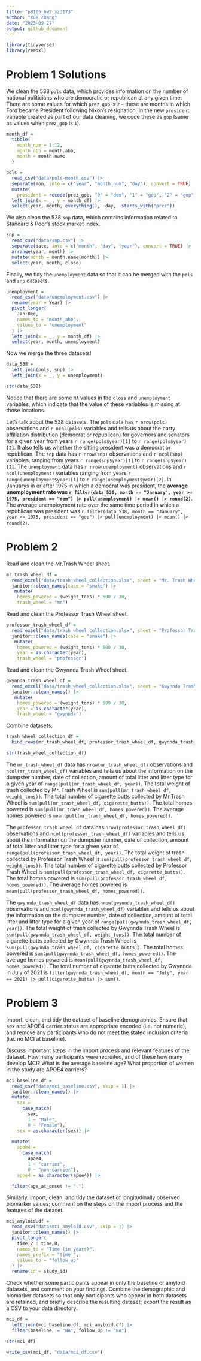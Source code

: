 ```yaml
---
title: "p8105_hw2_xz3173"
author: "Xue Zhang"
date: "2023-09-27"
output: github_document
---
```







```r
library(tidyverse)
library(readxl)
```





# Problem 1 Solutions

We clean the 538 `pols` data, which provides information on the number of national politicians who are democratic or republican at any given time. There are some values for which `prez_gop` is `2` -- these are months in which Ford became President following Nixon's resignation. In the new `president` variable created as part of our data cleaning, we code these as `gop` (same as values when `prez_gop` is `1`).



```r
month_df = 
  tibble(
    month_num = 1:12,
    month_abb = month.abb,
    month = month.name
  )
```




```r
pols = 
  read_csv("data/pols-month.csv") |>
  separate(mon, into = c("year", "month_num", "day"), convert = TRUE) |>
  mutate(
    president = recode(prez_gop, "0" = "dem", "1" = "gop", "2" = "gop"))|>
  left_join(x = _, y = month_df) |>
  select(year, month, everything(), -day, -starts_with("prez"))
```
 
We also clean the 538 `snp` data, which contains information related to Standard & Poor’s stock market index.
 
```r
snp = 
  read_csv("data/snp.csv") |>
  separate(date, into = c("month", "day", "year"), convert = TRUE) |>
  arrange(year, month) |>
  mutate(month = month.name[month]) |>
  select(year, month, close)
```
 
Finally, we tidy the `unemployment` data so that it can be merged with the `pols` and `snp` datasets.




```r
unemployment = 
  read_csv("data/unemployment.csv") |>
  rename(year = Year) |>
  pivot_longer(
    Jan:Dec,
    names_to = "month_abb",
    values_to = "unemployment"
  ) |>
  left_join(x = _, y = month_df) |>
  select(year, month, unemployment)
```

Now we merge the three datasets!

```r
data_538 =
  left_join(pols, snp) |>
  left_join(x = _, y = unemployment)

str(data_538)
```

Notice that there are some `NA` values in the `close` and `unemployment` variables, which indicate that the value of these variables is missing at those locations.

Let's talk about the 538 datasets. The `pols` data has `r nrow(pols)` observations and `r ncol(pols)` variables and tells us about the party affiliation distribution (democrat or republican) for governors and senators for a given year from years `r range(pols$year)[1]` to `r range(pols$year)[2]`. It also tells us whether the sitting president was a democrat or republican. The `snp` data has `r nrow(snp)` observations and `r ncol(snp)` variables, ranging from years `r range(snp$year)[1]` to `r range(snp$year)[2]`. The `unemployment` data has `r nrow(unemployment)` observations and `r ncol(unemployment)` variables ranging from years `r range(unemployment$year)[1]` to `r range(unemployment$year)[2]`. In Januarys in or after 1975 in which a democrat was president, the **average unemployment rate was `r filter(data_538, month == "January", year >= 1975, president == "dem") |> pull(unemployment) |> mean() |> round(2)`**.  The average unemployment rate over the same time period in which a republican was president was `r filter(data_538, month == "January", year >= 1975, president == "gop") |> pull(unemployment) |> mean() |> round(2)`.










# Problem 2

Read and clean the Mr.Trash Wheel sheet.

```r
mr_trash_wheel_df = 
  read_excel("data/trash_wheel_collection.xlsx", sheet = "Mr. Trash Wheel", range = "A2:N549") |>
  janitor::clean_names(case = "snake") |>
   mutate(
    homes_powered = (weight_tons) * 500 / 30,
    trash_wheel = "mr")
```

Read and clean the Professor Trash Wheel sheet.

```r
professor_trash_wheel_df = 
  read_excel("data/trash_wheel_collection.xlsx", sheet = "Professor Trash Wheel", range = "A2:M96") |>
  janitor::clean_names(case = "snake") |>
   mutate(
    homes_powered = (weight_tons) * 500 / 30,
    year = as.character(year),
    trash_wheel = "professor")
```

Read and clean the Gwynnda Trash Wheel sheet.

```r
gwynnda_trash_wheel_df =
  read_excel("data/trash_wheel_collection.xlsx", sheet = "Gwynnda Trash Wheel", range = "A2:K108") |>
  janitor::clean_names() |>
   mutate(
    homes_powered = (weight_tons) * 500 / 30,
    year = as.character(year),
    trash_wheel = "gwynnda")
```

Combine datasets. 

```r
trash_wheel_collection_df =
  bind_rows(mr_trash_wheel_df, professor_trash_wheel_df, gwynnda_trash_wheel_df)

str(trash_wheel_collection_df)
```

The `mr_trash_wheel_df` data has `nrow(mr_trash_wheel_df)` observations and `ncol(mr_trash_wheel_df)` variables and tells us about the information on the dumpster number, date of collection, amount of total litter and litter type for a given year of `range(pull(mr_trash_wheel_df, year))`. The total weight of trash collected by Mr. Trash Wheel is `sum(pull(mr_trash_wheel_df, weight_tons))`. The total number of cigarette butts collected by Mr.Trash Wheel is `sum(pull(mr_trash_wheel_df, cigarette_butts))`. The total homes powered is `sum(pull(mr_trash_wheel_df, homes_powered))`. The average homes powered is `mean(pull(mr_trash_wheel_df, homes_powered))`. 

The `professor_trash_wheel_df` data has `nrow(professor_trash_wheel_df)` observations and `ncol(professor_trash_wheel_df)` variables and tells us about the information on the dumpster number, date of collection, amount of total litter and litter type for a given year of `range(pull(professor_trash_wheel_df, year))`. The total weight of trash collected by Professor Trash Wheel is `sum(pull(professor_trash_wheel_df, weight_tons))`. The total number of cigarette butts collected by Professor Trash Wheel is `sum(pull(professor_trash_wheel_df, cigarette_butts))`. The total homes powered is `sum(pull(professor_trash_wheel_df, homes_powered))`. The average homes powered is `mean(pull(professor_trash_wheel_df, homes_powered))`. 

The `gwynnda_trash_wheel_df` data has `nrow(gwynnda_trash_wheel_df)` observations and `ncol(gwynnda_trash_wheel_df)` variables and tells us about the information on the dumpster number, date of collection, amount of total litter and litter type for a given year of `range(pull(gwynnda_trash_wheel_df, year))`. The total weight of trash collected by Gwynnda Trash Wheel is `sum(pull(gwynnda_trash_wheel_df, weight_tons))`. The total number of cigarette butts collected by Gwynnda Trash Wheel is `sum(pull(gwynnda_trash_wheel_df, cigarette_butts))`. The total homes powered is `sum(pull(gwynnda_trash_wheel_df, homes_powered))`. The average homes powered is `mean(pull(gwynnda_trash_wheel_df, homes_powered))`. The total number of cigarette butts collected by Gwynnda in July of 2021  is `filter(gwynnda_trash_wheel_df, month == "July", year == 2021) |> pull(cigarette_butts) |> sum()`.







# Problem 3

Import, clean, and tidy the dataset of baseline demographics. Ensure that sex and APOE4 carrier status are appropriate encoded (i.e. not numeric), and remove any participants who do not meet the stated inclusion criteria (i.e. no MCI at baseline). 

Discuss important steps in the import process and relevant features of the dataset. How many participants were recruited, and of these how many develop MCI? What is the average baseline age? What proportion of women in the study are APOE4 carriers?



```r
mci_baseline_df =
  read_csv("data/mci_baseline.csv", skip = 1) |>
  janitor::clean_names() |>
  mutate(
    sex =
      case_match(
        sex,
        1 ~ "Male",
        0 ~ "Female"),
    sex = as.character(sex)) |>
  
  mutate(
    apoe4 =
      case_match(
        apoe4,
        1 ~ "carrier",
        0 ~ "non-carrier"),
    apoe4 = as.character(apoe4)) |>

  filter(age_at_onset != ".")
```


Similarly, import, clean, and tidy the dataset of longitudinally observed biomarker values; comment on the steps on the import process and the features of the dataset.


```r
mci_amyloid.df = 
  read_csv("data/mci_amyloid.csv", skip = 1) |>
  janitor::clean_names() |>
  pivot_longer(
    time_2 : time_8,
    names_to = "Time (in years)",
    names_prefix = "time_",
    values_to = "follow_up"
  ) |>
  rename(id = study_id) 
```





Check whether some participants appear in only the baseline or amyloid datasets, and comment on your findings. Combine the demographic and biomarker datasets so that only participants who appear in both datasets are retained, and briefly describe the resulting dataset; export the result as a CSV to your data directory.



```r
mci_df =
  left_join(mci_baseline_df, mci_amyloid.df) |>
  filter(baseline != "NA", follow_up != "NA")

str(mci_df)
```


```r
write_csv(mci_df, "data/mci_df.csv")
```
